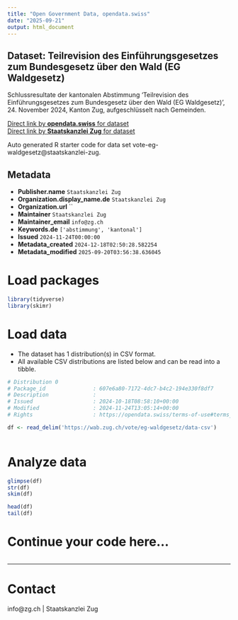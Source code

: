 ```yaml
---
title: "Open Government Data, opendata.swiss"
date: "2025-09-21"
output: html_document
---
```


## Dataset: Teilrevision des Einführungsgesetzes zum Bundesgesetz über den Wald (EG Waldgesetz)

Schlussresultate der kantonalen Abstimmung 'Teilrevision des Einführungsgesetzes zum Bundesgesetz über den Wald (EG Waldgesetz)', 24. November 2024, Kanton Zug, aufgeschlüsselt nach Gemeinden.

[Direct link by **opendata.swiss** for dataset](https://opendata.swiss/de/dataset/teilrevision-des-einfuhrungsgesetzes-zum-bundesgesetz-uber-den-wald-eg-waldgesetz)<br>
[Direct link by **Staatskanzlei Zug** for dataset](https://wab.zug.ch/vote/eg-waldgesetz/data)

Auto generated R starter code for data set vote-eg-waldgesetz@staatskanzlei-zug.

## Metadata

- **Publisher.name** `Staatskanzlei Zug`
- **Organization.display_name.de** `Staatskanzlei Zug`
- **Organization.url** ``
- **Maintainer** `Staatskanzlei Zug`
- **Maintainer_email** `info@zg.ch`
- **Keywords.de** `['abstimmung', 'kantonal']`
- **Issued** `2024-11-24T00:00:00`
- **Metadata_created** `2024-12-18T02:50:28.582254`
- **Metadata_modified** `2025-09-20T03:56:38.636045`


# Load packages

```r

library(tidyverse)
library(skimr)

```

# Load data

-   The dataset has 1 distribution(s) in CSV format.
-   All available CSV distributions are listed below and can be read into a tibble.

```r

# Distribution 0
# Package_id               : 607e6a80-7172-4dc7-b4c2-194e330f8df7
# Description              : 
# Issued                   : 2024-10-18T08:58:10+00:00
# Modified                 : 2024-11-24T13:05:14+00:00
# Rights                   : https://opendata.swiss/terms-of-use#terms_by

df <- read_delim('https://wab.zug.ch/vote/eg-waldgesetz/data-csv')



```

# Analyze data

```r

glimpse(df)
str(df)
skim(df)

head(df)
tail(df)

```

# Continue your code here...

```r

```

------------------------------------------------------------------------

# Contact

info@zg.ch | Staatskanzlei Zug
